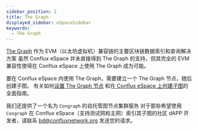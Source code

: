 ```yaml
---
sidebar_position: 2
title: The Graph
displayed_sidebar: eSpaceSidebar
keywords:
  - The Graph
---
```


[The Graph](https://thegraph.com/) 作为 EVM（以太坊虚拟机）兼容链的主要区块链数据索引和查询解决方案 虽然 Conflux eSpace 并未直接得到 The Graph 的支持，但其完全的 EVM 兼容性使得在 Conflux eSpace 上使用 The Graph 成为可能。

要在 Conflux eSpace 内使用 The Graph，需要建立一个 The Graph 节点，随后创建子图。 有关如何[设置 The Graph 节点](./setup-graph-node.md) 和在[ Conflux eSpace 上创建子图](./create-subgraphs.md)的全面指南。

我们还提供了一个名为 `Congraph` 的自托管图节点集群服务 对于那些希望使用 `Congraph` 在 Conflux eSpace（支持测试网和主网）索引其子图的社区 dAPP 开发者，请联系 bd@confluxnetwork.org 发送您的请求。
